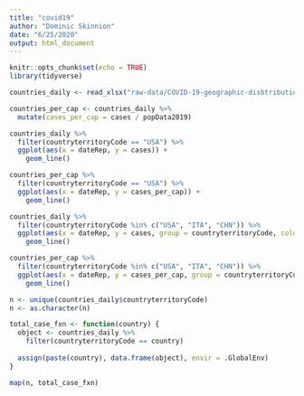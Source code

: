 ```yaml
---
title: "covid19"
author: "Dominic Skinnion"
date: "6/25/2020"
output: html_document
---
```


```r
knitr::opts_chunk$set(echo = TRUE)
library(tidyverse)
```

```r
countries_daily <- read_xlsx("raw-data/COVID-19-geographic-disbtribution-worldwide-2020-06-25.xlsx")
```

```r
countries_per_cap <- countries_daily %>% 
  mutate(cases_per_cap = cases / popData2019)
```

```r
countries_daily %>%
  filter(countryterritoryCode == "USA") %>%
  ggplot(aes(x = dateRep, y = cases)) +
    geom_line()

countries_per_cap %>%
  filter(countryterritoryCode == "USA") %>%
  ggplot(aes(x = dateRep, y = cases_per_cap)) +
    geom_line()
```
```r
countries_daily %>%
  filter(countryterritoryCode %in% c("USA", "ITA", "CHN")) %>%
  ggplot(aes(x = dateRep, y = cases, group = countryterritoryCode, color = countryterritoryCode)) +
    geom_line()

countries_per_cap %>%
  filter(countryterritoryCode %in% c("USA", "ITA", "CHN")) %>%
  ggplot(aes(x = dateRep, y = cases_per_cap, group = countryterritoryCode, color = countryterritoryCode)) +
    geom_line()
```

```r

n <- unique(countries_daily$countryterritoryCode)
n <- as.character(n)

total_case_fxn <- function(country) {
  object <- countries_daily %>%
    filter(countryterritoryCode == country) 
  
  assign(paste(country), data.frame(object), envir = .GlobalEnv)
}

map(n, total_case_fxn)
```







